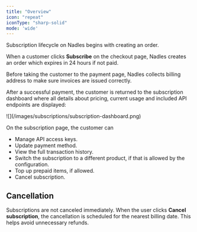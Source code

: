 ```yaml
---
title: "Overview"
icon: "repeat"
iconType: "sharp-solid"
mode: 'wide'
---
```


Subscription lifecycle on Nadles begins with creating an order.

When a customer clicks **Subscribe** on the checkout page, Nadles creates an order which expires in 24 hours if not paid.

Before taking the customer to the payment page, Nadles collects billing address to make sure invoices are issued correctly.

After a successful payment, the customer is returned to the subscription dashboard where all details about pricing, current usage and included API endpoints are displayed:
<Frame>
![](/images/subscriptions/subscription-dashboard.png)
</Frame>

On the subscription page, the customer can

* Manage API access keys.
* Update payment method.
* View the full transaction history.
* Switch the subscription to a different product, if that is allowed by the configuration.
* Top up prepaid items, if allowed.
* Cancel subscription.


## Cancellation

Subscriptions are not canceled immediately. When the user clicks **Cancel subscription**, the cancellation is scheduled for the nearest billing date.
This helps avoid unnecessary refunds.